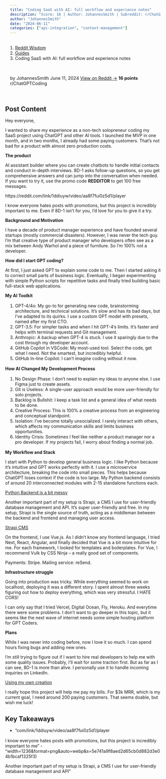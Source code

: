 ```yaml
---
title: "Coding SaaS with AI: full workflow and experience notes"
description: "Score: 16 | Author: JohannesSmith | Subreddit: r/ChatGPTCoding"
author: "JohannesSmith"
date: "2024-06-11"
categories: ["api-integration", "context-management"]
---
```


<nav aria-label="breadcrumb">
  <ol class="breadcrumb">
    <li class="breadcrumb-item"><a href="../../../index.html">Reddit Wisdom</a></li>
    <li class="breadcrumb-item"><a href="../../index.html">Guides</a></li>
    <li class="breadcrumb-item active" aria-current="page">Coding SaaS with AI: full workflow and experience notes</li>
  </ol>
</nav>

<div class="post-meta">
  <span class="author">by JohannesSmith</span>
  <span class="date">June 11, 2024</span>
  <span class="reddit-link"><a href="https://reddit.com/r/ChatGPTCoding/comments/1ddiuyw/coding_saas_with_ai_full_workflow_and_experience/" target="_blank">View on Reddit →</a></span>
  <span class="score">16 points</span>
  <span class="subreddit">r/ChatGPTCoding</span>
</div>


## Post Content

Hey everyone,

I wanted to share my experience as a non-tech solopreneur coding my SaaS project using ChatGPT and other AI tools. I launched the MVP in one month, and in two months, I already had some paying customers. That's not bad for a product with almost zero production costs.

**The product**

AI assistant builder where you can create chatbots to handle initial contacts and conduct in-depth interviews. 8D-1 asks follow-up questions, so you get comprehensive answers and can jump into the conversation when needed. If you want to try it, use the promo code **REDDITOR** to get 100 free messages.

https://reddit.com/link/1ddiuyw/video/aa8f7fui0z5d1/player

I know everyone hates posts with promotions, but this project is incredibly important to me. Even if 8D-1 isn’t for you, I’d love for you to give it a try.

**Background and Motivation**

I have a decade of product manager experience and have founded several startups (mostly commercial disasters). However, I was never the tech guy. I’m that creative type of product manager who developers often see as a mix between Andy Warhol and a piece of furniture. So I’m 100% not a developer.

**How did I start GPT coding?**

At first, I just asked GPT to explain some code to me. Then I started asking it to correct small parts of business logic. Eventually, I began experimenting with simple Python scripts for repetitive tasks and finally tried building basic full-stack web applications.

**My AI Toolkit**

1. GPT-4/4o: My go-to for generating new code, brainstorming architecture, and technical solutions. It’s slow and has its bad days, but I’ve adapted to its quirks. I use a custom GPT model with presets, named after my first CTO.
1. GPT-3.5: For simpler tasks and when I hit GPT-4’s limits. It’s faster and helps with terminal requests and Git management.
1. Anthropic: A backup when GPT-4 is stuck. I use it sparingly due to the cost through my developer account.
1. GitHub Copilot in VSCode: My most-used tool. Select the code, get what I need. Not the smartest, but incredibly helpful.
1. GitHub In-line Copilot: I can’t imagine coding without it now.

**How AI Changed My Development Process**

1. No Design Phase: I don’t need to explain my ideas to anyone else. I use Figma just to create assets.
1. Git is Useless: A single-user approach would be more user-friendly for solo projects.
1. Backlog is Bullshit: I keep a task list and a general idea of what needs to be done.
1. Creative Process: This is 100% a creative process from an engineering and conceptual standpoint.
1. Isolation: I’ve become totally unsocialized. I rarely interact with others, which affects my communication skills and limits business opportunities.
1. Identity Crisis: Sometimes I feel like neither a product manager nor a pro developer. If my projects fail, I worry about finding a normal job.

**My Workflow and Stack**

I start with Python to develop general business logic. I like Python because it's intuitive and GPT works perfectly with it. I use a microservice architecture, breaking the code into small pieces. This helps because ChatGPT loses context if the code is too large. My Python backend consists of around 20 interconnected modules with 2-15 standalone functions each.

[Python Backend is a bit messy](https://preview.redd.it/nwamlakp0z5d1.png?width=1236&format=png&auto=webp&s=5e741a9f8aed2d65cb0d882d3e04b1bcaf1325f3)

Another important part of my setup is Strapi, a CMS I use for user-friendly database management and API. It's super user-friendly and free. In my setup, Strapi is the single source of truth, acting as a middleman between the backend and frontend and managing user access.

[Strapi CMS](https://preview.redd.it/oy9cbyo31z5d1.png?width=1917&format=png&auto=webp&s=4414fde5d4e53011fa602a33eeac813a80c16bb4)

On the frontend, I use Vue.js. As I didn't know any frontend language, I tried Next, React, Angular, and finally decided that Vue is a bit more intuitive for me. For each framework, I looked for templates and boilerplates. For Vue, I recommend Vulk by CSS Ninja – a really good set of components.

Payments: Stripe. Mailing service: reSend.

**Infrastructure struggle**

Going into production was tricky. While everything seemed to work on localhost, deploying it was a different story. I spent almost three weeks figuring out how to deploy everything, which was very stressful. I HATE CORS!

I can only say that I tried Vercel, Digital Ocean, Fly, Heroku. And everytime there were some problems. I don’t want to go deeper in this topic, but it seems like the next wave of internet needs some simple hosting platform for GPT Coders.

**Plans**

While I was never into coding before, now I love it so much. I can spend hours fixing bugs and adding new ones.

I'm still trying to figure out if I want to hire real developers to help me with some quality issues. Probably, I'll wait for some traction first. But as far as I can see, 8D-1 is more than alive. I personally use it to handle incoming inquiries on LinkedIn.

[Using my own creation](https://preview.redd.it/km4bwfbf1z5d1.png?width=466&format=png&auto=webp&s=b139b493bcbd9f0e47ffc78af05391e1bfd4a58a)

I really hope this project will help me pay my bills. For $3k MRR, which is my current goal, I need around 200 paying customers. That seems doable, but wish me luck!

## Key Takeaways

- "com/link/1ddiuyw/video/aa8f7fui0z5d1/player

I know everyone hates posts with promotions, but this project is incredibly important to me"
- "width=1236&format=png&auto=webp&s=5e741a9f8aed2d65cb0d882d3e04b1bcaf1325f3)

Another important part of my setup is Strapi, a CMS I use for user-friendly database management and API"

<style>
.post-meta {
  display: flex;
  gap: 1.5rem;
  flex-wrap: wrap;
  margin: 1rem 0 2rem 0;
  padding: 1rem;
  background: var(--bs-light);
  border-radius: 0.5rem;
  font-size: 0.9rem;
}

.post-meta span {
  color: var(--bs-secondary);
}

.post-meta .score {
  color: var(--bs-success);
  font-weight: bold;
}

.post-actions {
  display: flex;
  gap: 1rem;
  margin: 2rem 0;
}

.post-content {
  line-height: 1.8;
  font-size: 1.1rem;
}

h2, h3, h4 {
  margin-top: 2rem;
  margin-bottom: 1rem;
}

ul, ol {
  margin: 1rem 0;
  padding-left: 2rem;
}

blockquote {
  border-left: 4px solid var(--bs-primary);
  padding-left: 1rem;
  margin: 1.5rem 0;
  font-style: italic;
}

code {
  background: var(--bs-light);
  padding: 0.2rem 0.4rem;
  border-radius: 0.25rem;
}

pre {
  background: var(--bs-light);
  padding: 1rem;
  border-radius: 0.5rem;
  overflow-x: auto;
}
</style>